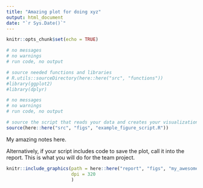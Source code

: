 ```yaml
---
title: "Amazing plot for doing xyz"
output: html_document
date: "`r Sys.Date()`"
---
```


```r
knitr::opts_chunk$set(echo = TRUE)
```


```r
# no messages
# no warnings
# run code, no output

# source needed functions and libraries
# R.utils::sourceDirectory(here::here("src", "functions"))
#library(ggplot2)
#library(dplyr)
```

```r
# no messages
# no warnings
# run code, no output

# source the script that reads your data and creates your visualization figure 
source(here::here("src", "figs", "example_figure_script.R"))
```

My amazing notes here.


Alternatively, if your script includes code to save the plot, call it into the report. This is what you will do for the team project.

```r
knitr::include_graphics(path = here::here("report", "figs", "my_awesome_plot.png"),
                        dpi = 320
                        )
```

